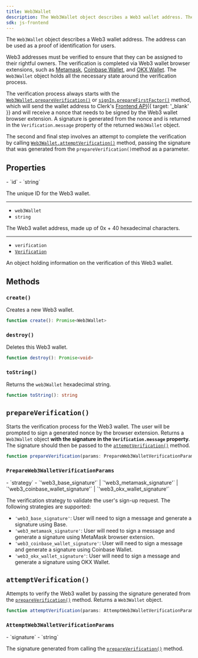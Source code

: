 ```yaml
---
title: Web3Wallet
description: The Web3Wallet object describes a Web3 wallet address. The address can be used as a proof of identification for users.
sdk: js-frontend
---
```


The `Web3Wallet` object describes a Web3 wallet address. The address can be used as a proof of identification for users.

Web3 addresses must be verified to ensure that they can be assigned to their rightful owners. The verification is completed via Web3 wallet browser extensions, such as [Metamask](https://metamask.io/), [Coinbase Wallet](https://www.coinbase.com/wallet), and [OKX Wallet](https://www.okx.com/help/section/faq-web3-wallet). The `Web3Wallet` object holds all the necessary state around the verification process.

The verification process always starts with the [`Web3Wallet.prepareVerification()`](/docs/reference/javascript/types/web3-wallet#prepare-verification) or [`signIn.prepareFirstFactor()`](/docs/reference/javascript/sign-in#prepare-first-factor) method, which will send the wallet address to Clerk's [Frontend API](/docs/reference/frontend-api){{ target: '_blank' }} and will receive a nonce that needs to be signed by the Web3 wallet browser extension. A signature is generated from the nonce and is returned in the `Verification.message` property of the returned `Web3Wallet` object.

The second and final step involves an attempt to complete the verification by calling [`Web3Wallet.attemptVerification()`](/docs/reference/javascript/types/web3-wallet#attempt-verification) method, passing the signature that was generated from the `prepareVerification()`method as a parameter.

## Properties

<Properties>
  - `id`
  - `string`

  The unique ID for the Web3 wallet.

  ---

  - `web3Wallet`
  - `string`

  The Web3 wallet address, made up of 0x + 40 hexadecimal characters.

  ---

  - `verification`
  - [`Verification`](/docs/reference/javascript/types/verification)

  An object holding information on the verification of this Web3 wallet.
</Properties>

## Methods

### `create()`

Creates a new Web3 wallet.

```typescript
function create(): Promise<Web3Wallet>
```

### `destroy()`

Deletes this Web3 wallet.

```typescript
function destroy(): Promise<void>
```

### `toString()`

Returns the `web3Wallet` hexadecimal string.

```typescript
function toString(): string
```

## `prepareVerification()`

Starts the verification process for the Web3 wallet. The user will be prompted to sign a generated nonce by the browser extension. Returns a `Web3Wallet` object **with the signature in the `Verification.message` property.** The signature should then be passed to the [`attemptVerification()`](#attempt-verification) method.

```typescript
function prepareVerification(params: PrepareWeb3WalletVerificationParams): Promise<Web3Wallet>
```

### `PrepareWeb3WalletVerificationParams`

<Properties>
  - `strategy`
  - `'web3_base_signature'` | `'web3_metamask_signature'` | `'web3_coinbase_wallet_signature'` | `'web3_okx_wallet_signature'`

  The verification strategy to validate the user's sign-up request. The following strategies are supported:

  - `'web3_base_signature'`: User will need to sign a message and generate a signature using Base.
  - `'web3_metamask_signature'`: User will need to sign a message and generate a signature using MetaMask browser extension.
  - `'web3_coinbase_wallet_signature'`: User will need to sign a message and generate a signature using Coinbase Wallet.
  - `'web3_okx_wallet_signature'`: User will need to sign a message and generate a signature using OKX Wallet.
</Properties>

## `attemptVerification()`

Attempts to verify the Web3 wallet by passing the signature generated from the [`prepareVerification()`](#prepare-verification) method. Returns a `Web3Wallet` object.

```typescript
function attemptVerification(params: AttemptWeb3WalletVerificationParams): Promise<Web3Wallet>
```

### `AttemptWeb3WalletVerificationParams`

<Properties>
  - `signature`
  - `string`

  The signature generated from calling the [`prepareVerification()`](#prepare-verification) method.
</Properties>
